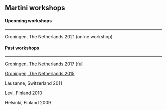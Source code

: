 ## Martini workshops

#### Upcoming workshops
<hr>

Groningen, The Netherlands 2021 (online workshop)

#### Past workshops
<hr>

[Groningen, The Netherlands 2017 (full)](../../downloads/lectures/index.qmd)

[Groningen, The Netherlands 2015](../../downloads/lectures/index.qmd)

Lausanne, Switzerland 2011

Levi, Finland 2010

Helsinki, Finland 2009